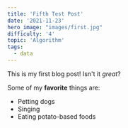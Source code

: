 ```yaml
---
title: 'Fifth Test Post'
date: '2021-11-23'
hero_image: "images/first.jpg"
difficulty: '4'
topic: 'Algorithm'
tags:
  - data
---
```


This is my first blog post! Isn't it _great_?

Some of my **favorite** things are:

- Petting dogs
- Singing
- Eating potato-based foods

